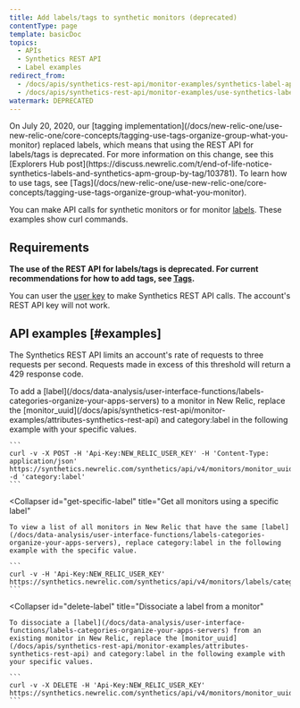 ```yaml
---
title: Add labels/tags to synthetic monitors (deprecated)
contentType: page
template: basicDoc
topics:
  - APIs
  - Synthetics REST API
  - Label examples
redirect_from:
  - /docs/apis/synthetics-rest-api/monitor-examples/synthetics-label-apis/
  - /docs/apis/synthetics-rest-api/monitor-examples/use-synthetics-label-apis/
watermark: DEPRECATED
---
```


<Callout variant="important">
  On July 20, 2020, our [tagging implementation](/docs/new-relic-one/use-new-relic-one/core-concepts/tagging-use-tags-organize-group-what-you-monitor) replaced labels, which means that using the REST API for labels/tags is deprecated. For more information on this change, see this [Explorers Hub post](https://discuss.newrelic.com/t/end-of-life-notice-synthetics-labels-and-synthetics-apm-group-by-tag/103781). To learn how to use tags, see [Tags](/docs/new-relic-one/use-new-relic-one/core-concepts/tagging-use-tags-organize-group-what-you-monitor).
</Callout>

You can make API calls for synthetic monitors or for monitor [labels](/docs/data-analysis/user-interface-functions/labels-categories-organize-your-apps-servers). These examples show curl commands.

## Requirements

**The use of the REST API for labels/tags is deprecated. For current recommendations for how to add tags, see [Tags](/docs/new-relic-one/use-new-relic-one/core-concepts/tagging-use-tags-organize-group-what-you-monitor).**

You can user the [user key](/docs/apis/get-started/intro-apis/types-new-relic-api-keys#user-api-key) to make Synthetics REST API calls. The account's REST API key will not work.

## API examples [#examples]

The Synthetics REST API limits an account's rate of requests to three requests per second. Requests made in excess of this threshold will return a 429 response code.

<CollapserGroup>
  <Collapser
    id="add-label-monitor"
    title="Add a label to a monitor"
  >
    To add a [label](/docs/data-analysis/user-interface-functions/labels-categories-organize-your-apps-servers) to a monitor in New Relic, replace the [monitor_uuid](/docs/apis/synthetics-rest-api/monitor-examples/attributes-synthetics-rest-api) and category:label in the following example with your specific values.

    ```
    curl -v -X POST -H 'Api-Key:NEW_RELIC_USER_KEY' -H 'Content-Type: application/json'  https://synthetics.newrelic.com/synthetics/api/v4/monitors/monitor_uuid/labels -d 'category:label'
    ```
  </Collapser>

  <Collapser
    id="get-specific-label"
    title="Get all monitors using a specific label"
  >
    To view a list of all monitors in New Relic that have the same [label](/docs/data-analysis/user-interface-functions/labels-categories-organize-your-apps-servers), replace category:label in the following example with the specific value.

    ```
    curl -v -H 'Api-Key:NEW_RELIC_USER_KEY' https://synthetics.newrelic.com/synthetics/api/v4/monitors/labels/category:label
    ```
  </Collapser>

  <Collapser
    id="delete-label"
    title="Dissociate a label from a monitor"
  >
    To dissociate a [label](/docs/data-analysis/user-interface-functions/labels-categories-organize-your-apps-servers) from an existing monitor in New Relic, replace the [monitor_uuid](/docs/apis/synthetics-rest-api/monitor-examples/attributes-synthetics-rest-api) and category:label in the following example with your specific values.

    ```
    curl -v -X DELETE -H 'Api-Key:NEW_RELIC_USER_KEY' https://synthetics.newrelic.com/synthetics/api/v4/monitors/monitor_uuid/labels/category:label
    ```
  </Collapser>
</CollapserGroup>
